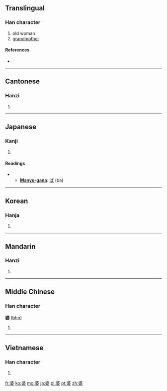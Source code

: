 ==Translingual==

===Han character===
{{Han char|rn=38|rad=女|as=08|sn=11|four=3440<sub>4</sub>|canj=水水女 (EEV)|ids=⿱[[波]][[女]]}}

# old woman
# [[grandmother]]

====References====
* {{Han ref|kx=0264.060|dkj=06390|dj=0530.260|hdz=21061.110|uh=5A46|ud=23110|bh=B143|bd=45379}}

----

==Cantonese==

===Hanzi===
{{yue-hanzi|jyut=|y=po4}}

# {{defn|Cantonese|sort=女08}}

----

==Japanese==

===Kanji===
{{ja-kanji|grade=c|rs=女08}}

# {{defn|Japanese|sort=女08}}

====Readings====
* {{ja-readings|on=[[ば]] (ba)|kun=[[ばば]] (baba)}}
** '''[[Manyo-gana]]''': [[ば]] (ba)

----

==Korean==

===Hanja===
{{ko-hanja|hangeul=파|rv=pa|mr=p'a}}

# {{defn|Korean|sort=女08}}

----

==Mandarin==

===Hanzi===
{{cmn-hanzi|pin=[[pó]] ([[po2]])|wg=p'o<sup>2</sup>}}

# {{defn|Mandarin|sort=女08}}

----

==Middle Chinese==

===Han character===
'''婆''' ([[bhɑ]])<!--note: "ɑ" is an IPA symbol and is thus different from the vowel "a"-->

# {{defn|Middle Chinese|sort=女08}}

----

==Vietnamese==

===Han character===
{{vi-hantu|[[bà]]|rs=女08}}

# {{defn|Vietnamese|sort=女08}}

[[fr:婆]]
[[ko:婆]]
[[mg:婆]]
[[ja:婆]]
[[pl:婆]]
[[pt:婆]]
[[zh:婆]]